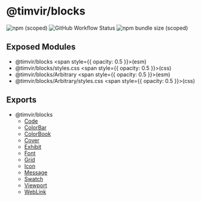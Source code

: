 
# @timvir/blocks

![npm (scoped)](https://img.shields.io/npm/v/@timvir/blocks?style=for-the-badge)
![GitHub Workflow Status](https://img.shields.io/github/workflow/status/timvir/timvir/Validate?style=for-the-badge)
![npm bundle size (scoped)](https://img.shields.io/bundlephobia/minzip/@timvir/blocks?style=for-the-badge)

## Exposed Modules

- @timvir/blocks <span style={{ opacity: 0.5 }}>(esm)</span>
- @timvir/blocks/styles.css <span style={{ opacity: 0.5 }}>(css)</span>
- @timvir/blocks/Arbitrary <span style={{ opacity: 0.5 }}>(esm)</span>
- @timvir/blocks/Arbitrary/styles.css <span style={{ opacity: 0.5 }}>(css)</span>

## Exports

- @timvir/blocks
  - [Code](/docs/components/Code)
  - [ColorBar](/docs/components/ColorBar)
  - [ColorBook](/docs/components/ColorBook)
  - [Cover](/docs/components/Cover)
  - [Exhibit](/docs/components/Exhibit)
  - [Font](/docs/components/Font)
  - [Grid](/docs/components/Grid)
  - [Icon](/docs/components/Icon)
  - [Message](/docs/components/Message)
  - [Swatch](/docs/components/Swatch)
  - [Viewport](/docs/components/Viewport)
  - [WebLink](/docs/components/WebLink)

